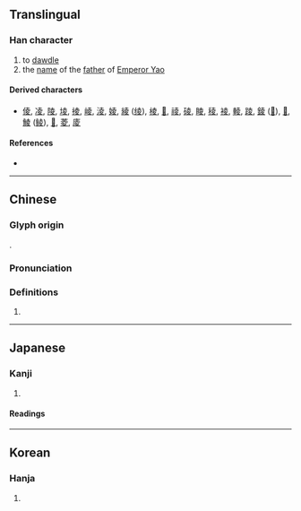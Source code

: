 {{character info/new}}
==Translingual==

===Han character===
{{Han char|rn=35|rad=夊|as=05|sn=8|four=40407|canj=GCHE|ids=⿳土八夂(G),⿳土⿰丿㇄夂(H),⿳土⿰丿㇄夊(T),⿱圥夂(J),⿱圥夊(K)}}

# to [[dawdle]]
# the [[name]] of the [[father]] of [[w:Emperor Yao|Emperor Yao]]

====Derived characters====
* [[倰]], [[凌]], [[陵]], [[堎]], [[掕]], [[崚]], [[淩]], [[婈]], [[綾]] ([[绫]]), [[棱]], [[𦝄]], [[祾]], [[碐]], [[睖]], [[稜]], [[裬]], [[輘]], [[踜]], [[錂]] ([[𨱋]]), [[𩜁]], [[鯪]] ([[鲮]]), [[𡕮]], [[菱]], [[庱]]

====References====
* {{Han ref|kx=0245.050|dkj=05714|dj=0485.230|hdz=20869.010|uh=590C|ud=22796|bh=CC42|bd=52290}}

----

==Chinese==
{{zh-forms}}

===Glyph origin===
{{Han etym}}
{{Han compound|木|人|c1=s|t1=tree|c2=s|t2=a preson|ls=ic}}.

===Pronunciation===
{{zh-pron
|m=líng
|c=ling4
|mc=y
|oc=y
|ma=
|cat=v,pn
}}

===Definitions===
{{zh-hanzi}}

# {{rfdef|zh}}

----

==Japanese==

===Kanji===
{{ja-kanji|grade=|rs=夊05}}

# {{rfdef|ja|sort=夊05}}

====Readings====
{{ja-readings
|goon=りょう
|kanon=りょう
|kun=しの-ぐ, すた-れる}}

----

==Korean==

===Hanja===
{{ko-hanja|hangeul=[[릉]]>[[능]]|eumhun=|rv=reung>neung|mr=rŭng>nŭng|y=lung>nung}}

# {{rfdef|ko|sort=夊05}}